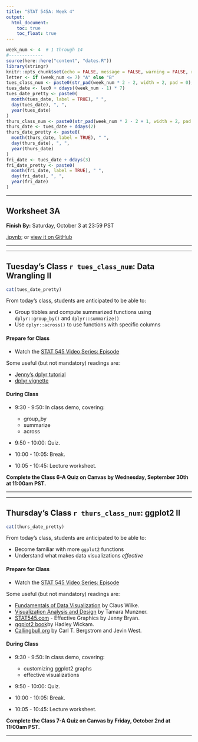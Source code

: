 ```yaml
---
title: "STAT 545A: Week 4"
output: 
  html_document:
    toc: true
    toc_float: true
---
```



```r
week_num <- 4  # 1 through 14
#-------------
source(here::here("content", "dates.R"))
library(stringr)
knitr::opts_chunk$set(echo = FALSE, message = FALSE, warning = FALSE, results = "asis")
letter <- if (week_num <= 7) "A" else "B"
tues_class_num <- paste0(str_pad(week_num * 2 - 2, width = 2, pad = 0), letter)
tues_date <- lec0 + ddays((week_num - 1) * 7)
tues_date_pretty <- paste0(
  month(tues_date, label = TRUE), " ", 
  day(tues_date), ", ", 
  year(tues_date)
)
thurs_class_num <- paste0(str_pad(week_num * 2 - 2 + 1, width = 2, pad = 0), letter)
thurs_date <- tues_date + ddays(2)
thurs_date_pretty <- paste0(
  month(thurs_date, label = TRUE), " ", 
  day(thurs_date), ", ", 
  year(thurs_date)
)
fri_date <- tues_date + ddays(3)
fri_date_pretty <- paste0(
  month(fri_date, label = TRUE), " ", 
  day(fri_date), ", ", 
  year(fri_date)
)
```


-----

<!-- ******WORKSHEET****** -->

## Worksheet 3A

**Finish By:** Saturday, October 3 at 23:59 PST 

[.ipynb](https://raw.githubusercontent.com/UBC-STAT/stat545.stat.ubc.ca/master/content/worksheets/worksheet_03a.ipynb); or [view it on GitHub](https://github.com/UBC-STAT/stat545.stat.ubc.ca/blob/master/content/worksheets/worksheet_03a.ipynb)

-----

----- 

<!-- ******TUESDAY'S CLASS****** -->

## Tuesday's Class `r tues_class_num`: Data Wrangling II

```r
cat(tues_date_pretty)
```

From today's class, students are anticipated to be able to:

+ Group tibbles and compute summarized functions using `dplyr::group_by()` and `dplyr::summarize()`
+ Use `dplyr::across()` to use functions with specific columns

#### Prepare for Class

- Watch the [STAT 545 Video Series: Episode ](link)

Some useful (but not mandatory) readings are:

- [Jenny's dplyr tutorial](https://stat545.com/dplyr-single.html)
- [dplyr vignette](https://cran.r-project.org/web/packages/dplyr/vignettes/dplyr.html)

#### During Class

+ 9:30 - 9:50: In class demo, covering:
  + group_by
  + summarize
  + across

+ 9:50 - 10:00: Quiz.

+ 10:00 - 10:05: Break.

+ 10:05 - 10:45: Lecture worksheet.

**Complete the Class 6-A Quiz on Canvas by Wednesday, September 30th at 11:00am PST.**

-----

-----

<!-- ******THURSDAY'S CLASS****** -->

## Thursday's Class `r thurs_class_num`: ggplot2 II 

```r
cat(thurs_date_pretty)
```

From today's class, students are anticipated to be able to:

+ Become familiar with more `ggplot2` functions 
+ Understand what makes data visualizations *effective*

#### Prepare for Class

- Watch the [STAT 545 Video Series: Episode ](link)

Some useful (but not mandatory) readings are:

- [Fundamentals of Data Visualization](https://serialmentor.com/dataviz/introduction.html) by Claus Wilke.
- [Visualization Analysis and Design](https://www-taylorfrancis-com.ezproxy.library.ubc.ca/books/9780429088902) by Tamara Munzner.
- [STAT545.com](https://stat545.com/effective-graphs.html) - Effective Graphics by Jenny Bryan.
- [ggplot2 book ](https://ggplot2-book.org/)by Hadley Wickam.
- [Callingbull.org](https://callingbull.org/tools.html) by Carl T. Bergstrom and Jevin West.

#### During Class

+ 9:30 - 9:50: In class demo, covering:
  + customizing ggplot2 graphs
  + effective visualizations

+ 9:50 - 10:00: Quiz.

+ 10:00 - 10:05: Break.

+ 10:05 - 10:45: Lecture worksheet.

**Complete the Class 7-A Quiz on Canvas by Friday, October 2nd at 11:00am PST.**

-----